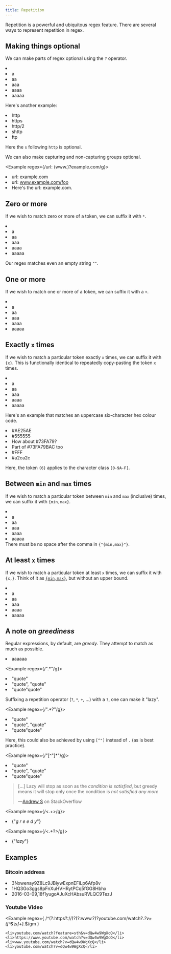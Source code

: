 ```yaml
---
title: Repetition
---
```


Repetition is a powerful and ubiquitous regex feature. There are several ways to represent repetition in regex.

## Making things optional

We can make parts of regex optional using the `?` operator.

<Example regex={/a?/g}>
    <li></li>
    <li>a</li>
    <li>aa</li>
    <li>aaa</li>
    <li>aaaa</li>
    <li>aaaaa</li>
</Example>

Here's another example:

<Example regex={/https?/g}>
    <li>http</li>
    <li>https</li>
    <li>http/2</li>
    <li>shttp</li>
    <li>ftp</li>
</Example>

Here the `s` following `http` is optional.

We can also make capturing and non-capturing groups optional.

<Example regex={/url: (www\.)?example\.com/g}>
    <li>url: example.com</li>
    <li>url: www.example.com/foo</li>
    <li>Here's the url: example.com.</li>
</Example>

## Zero or more

If we wish to match zero or more of a token, we can suffix it with `*`.

<Example regex={/a*/g}>
    <li></li>
    <li>a</li>
    <li>aa</li>
    <li>aaa</li>
    <li>aaaa</li>
    <li>aaaaa</li>
</Example>

Our regex matches even an empty string `""`.

## One or more

If we wish to match one or more of a token, we can suffix it with a `+`.

<Example regex={/a+/g}>
    <li></li>
    <li>a</li>
    <li>aa</li>
    <li>aaa</li>
    <li>aaaa</li>
    <li>aaaaa</li>
</Example>

## Exactly `x` times

If we wish to match a particular token exactly `x` times, we can suffix it with `{x}`. This is functionally identical to repeatedly copy-pasting the token `x` times.

<Example regex={/a{3}/g}>
    <li></li>
    <li>a</li>
    <li>aa</li>
    <li>aaa</li>
    <li>aaaa</li>
    <li>aaaaa</li>
</Example>

Here's an example that matches an uppercase six-character hex colour code.

<Example regex={/#[0-9A-F]{6}/g}>
    <li>#AE25AE</li>
    <li>#555555</li>
    <li>How about #73FA79?</li>
    <li>Part of #73FA79BAC too</li>
    <li>#FFF</li>
    <li>#a2ca2c</li>
</Example>

Here, the token `{6}` applies to the character class `[0-9A-F]`.

## Between `min` and `max` times

If we wish to match a particular token between `min` and `max` (inclusive) times, we can suffix it with `{min,max}`.

<Example regex={/a{2,4}/g}>
    <li></li>
    <li>a</li>
    <li>aa</li>
    <li>aaa</li>
    <li>aaaa</li>
    <li>aaaaa</li>
</Example>

<Warning>
    There must be no space after the comma in <code>{"{min,max}"}</code>.
</Warning>

## At least `x` times

If we wish to match a particular token at least `x` times, we can suffix it with `{x,}`. Think of it as [`{min,max}`](#between-min-and-max-times), but without an upper bound.

<Example regex={/a{2,}/g}>
    <li></li>
    <li>a</li>
    <li>aa</li>
    <li>aaa</li>
    <li>aaaa</li>
    <li>aaaaa</li>
</Example>

## A note on _greediness_

Regular expressions, by default, are _greedy_. They attempt to match as much as possible.

<Example regex={/a*/g}>
    <li>aaaaaa</li>
</Example>

<Example regex={/".*"/g}>
    <li>"quote"</li>
    <li>"quote", "quote"</li>
    <li>"quote"quote"</li>
</Example>

Suffixing a repetition operator (`?`, `*`, `+`, …) with a `?`, one can make it "lazy".

<Example regex={/".*?"/g}>
    <li>"quote"</li>
    <li>"quote", "quote"</li>
    <li>"quote"quote"</li>
</Example>

Here, this could also be achieved by using `[^"]` instead of `.` (as is best practice).

<Example regex={/"[^"]*"/g}>
    <li>"quote"</li>
    <li>"quote", "quote"</li>
    <li>"quote"quote"</li>
</Example>

> […] Lazy will stop as soon as the _condition is satisfied_, but greedy means it will stop only once the condition is _not satisfied any more_
>
> —[Andrew S](https://stackoverflow.com/users/966656/andrew-s) on StackOverflow

<Example regex={/<.+>/g}>
    <li>{"<em>g r e e d y</em>"}</li>
</Example>

<Example regex={/<.+?>/g}>
    <li>{"<em>lazy</em>"}</li>
</Example>

## Examples

### Bitcoin address

<Example regex={/\b([13][a-km-zA-HJ-NP-Z0-9]{26,33})\b/g}>
    <li>3Nxwenay9Z8Lc9JBiywExpnEFiLp6Afp8v</li>
    <li>1HQ3Go3ggs8pFnXuHVHRytPCq5fGG8Hbhx</li>
    <li>2016-03-09,18f1yugoAJuXcHAbsuRVLQC9TezJ</li>
</Example>

### Youtube Video

<Example
    regex={
        /^(?:https?:\/\/)?(?:www\.?)?youtube\.com\/watch\?.*?v=([^&\s]+).*$/gm
    }
>
    <li>youtube.com/watch?feature=sth&v=dQw4w9WgXcQ</li>
    <li>https://www.youtube.com/watch?v=dQw4w9WgXcQ</li>
    <li>www.youtube.com/watch?v=dQw4w9WgXcQ</li>
    <li>youtube.com/watch?v=dQw4w9WgXcQ</li>
</Example>
